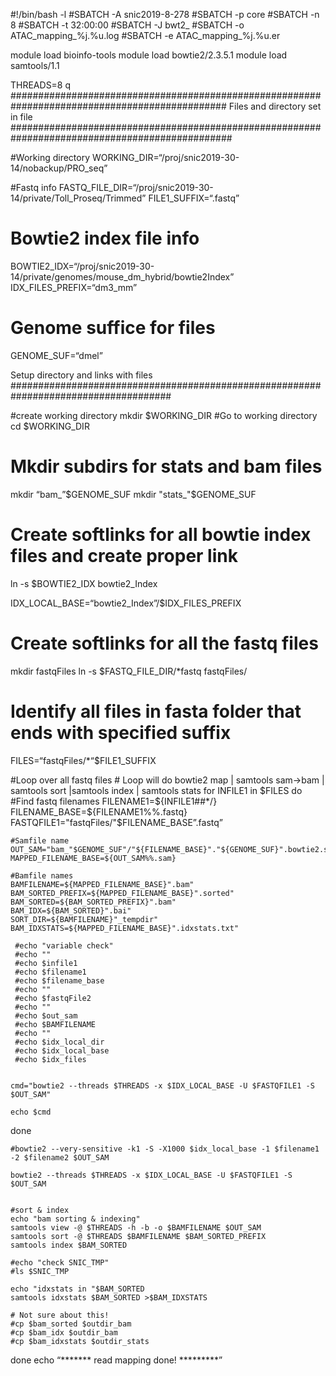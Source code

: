 #!/bin/bash -l
#SBATCH -A snic2019-8-278
#SBATCH -p core
#SBATCH -n 8
#SBATCH -t 32:00:00
#SBATCH -J bwt2_
#SBATCH -o ATAC_mapping_%j.%u.log
#SBATCH -e ATAC_mapping_%j.%u.er


module load bioinfo-tools
module load bowtie2/2.3.5.1
module load samtools/1.1


THREADS=8 q
###############################################################################################
Files and directory set in file 
################################################################################################


#Working directory 
WORKING_DIR="/proj/snic2019-30-14/nobackup/PRO_seq"


#Fastq info 
FASTQ_FILE_DIR="/proj/snic2019-30-14/private/Toll_Proseq/Trimmed"
FILE1_SUFFIX=".fastq"


# Bowtie2 index file info 
BOWTIE2_IDX="/proj/snic2019-30-14/private/genomes/mouse_dm_hybrid/bowtie2Index"
IDX_FILES_PREFIX="dm3_mm"


# Genome suffice for files 
GENOME_SUF="dmel"





#####################################################################################

Setup directory and links with files 
#####################################################################################




#create working directory 
mkdir $WORKING_DIR
#Go to working directory 
cd $WORKING_DIR


# Mkdir subdirs for stats and bam files

mkdir "bam_"$GENOME_SUF
mkdir "stats_"$GENOME_SUF

# Create softlinks for all bowtie index files and create proper link
ln -s $BOWTIE2_IDX bowtie2_Index

IDX_LOCAL_BASE="bowtie2_Index"/$IDX_FILES_PREFIX



# Create softlinks for all the fastq files
mkdir fastqFiles
ln -s $FASTQ_FILE_DIR/*fastq fastqFiles/


#  Identify all files in fasta folder that ends with specified suffix
FILES="fastqFiles/*"$FILE1_SUFFIX

############################################


#Loop over all fastq files 
#  Loop will do bowtie2 map | samtools sam->bam | samtools sort |samtools index | samtools stats 
for INFILE1 in $FILES
do
	#Find fastq filenames
	FILENAME1=${INFILE1##*/}
	FILENAME_BASE=${FILENAME1%%.fastq}
	FASTQFILE1="fastqFiles/"$FILENAME_BASE".fastq"

	#Samfile name
	OUT_SAM="bam_"$GENOME_SUF"/"${FILENAME_BASE}"."${GENOME_SUF}".bowtie2.sam"
	MAPPED_FILENAME_BASE=${OUT_SAM%%.sam}

	#Bamfile names
	BAMFILENAME=${MAPPED_FILENAME_BASE}".bam"
	BAM_SORTED_PREFIX=${MAPPED_FILENAME_BASE}".sorted"
	BAM_SORTED=${BAM_SORTED_PREFIX}".bam"
	BAM_IDX=${BAM_SORTED}".bai"
	SORT_DIR=${BAMFILENAME}"_tempdir"
	BAM_IDXSTATS=${MAPPED_FILENAME_BASE}".idxstats.txt"

	 #echo "variable check"
	 #echo ""
	 #echo $infile1
	 #echo $filename1
	 #echo $filename_base
	 #echo ""
	 #echo $fastqFile2
	 #echo ""
	 #echo $out_sam
	 #echo $BAMFILENAME
	 #echo ""
	 #echo $idx_local_dir
	 #echo $idx_local_base
	 #echo $idx_files

	
	cmd="bowtie2 --threads $THREADS -x $IDX_LOCAL_BASE -U $FASTQFILE1 -S $OUT_SAM"

	echo $cmd
	
done

	#bowtie2 --very-sensitive -k1 -S -X1000 $idx_local_base -1 $filename1 -2 $filename2 $OUT_SAM

	bowtie2 --threads $THREADS -x $IDX_LOCAL_BASE -U $FASTQFILE1 -S $OUT_SAM


	#sort & index
	echo "bam sorting & indexing"
	samtools view -@ $THREADS -h -b -o $BAMFILENAME $OUT_SAM
	samtools sort -@ $THREADS $BAMFILENAME $BAM_SORTED_PREFIX
	samtools index $BAM_SORTED

	#echo "check SNIC_TMP"
	#ls $SNIC_TMP

	echo "idxstats in "$BAM_SORTED
	samtools idxstats $BAM_SORTED >$BAM_IDXSTATS

	# Not sure about this!
	#cp $bam_sorted $outdir_bam
	#cp $bam_idx $outdir_bam
	#cp $bam_idxstats $outdir_stats

done
echo "******* read mapping done! *********"



